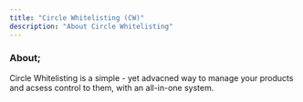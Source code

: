 ```yaml
---
title: "Circle Whitelisting (CW)"
description: "About Circle Whitelisting"
---
```


### About;

Circle Whitelisting is a simple - yet advacned way to manage your products and acsess control to them, with an all-in-one system.

<CardGroup cols={2}>
  <Card title="Customer Dashboard" icon="sparkles" href="https://docs.alfiehq.org/circle-whitelisting/customer">
    
  </Card>
  <Card title="Cilent Dashboard" icon="sparkles" href="https://docs.alfiehq.org/circle-whitelisting/client">
    
  </Card>
  <Card title="Staff Dashboard" icon="sparkles" href="https://docs.alfiehq.org/circle-whitelisting/staff">
    
  </Card>
  <Card title="Bot Setup" icon="message-bot" iconType="duotone" color="#ae05ff">
    
  </Card>
</CardGroup>